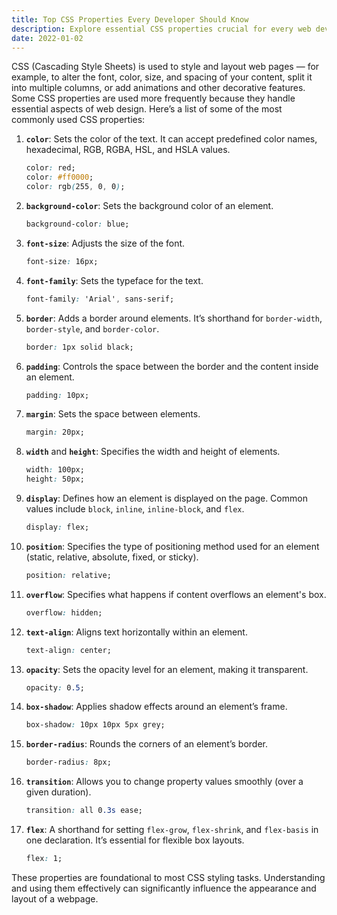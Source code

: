```yaml
---
title: Top CSS Properties Every Developer Should Know
description: Explore essential CSS properties crucial for every web developer, from layout control with Flexbox and Grid to aesthetic adjustments with `color` and `font-family`. This guide highlights the foundational and advanced properties that streamline styling, enhance responsiveness, and optimize user interface design. Perfect for both beginners and experienced developers.
date: 2022-01-02
---
```



CSS (Cascading Style Sheets) is used to style and layout web pages — for example, to alter the font, color, size, and spacing of your content, split it into multiple columns, or add animations and other decorative features. Some CSS properties are used more frequently because they handle essential aspects of web design. Here’s a list of some of the most commonly used CSS properties:

1. **`color`**: Sets the color of the text. It can accept predefined color names, hexadecimal, RGB, RGBA, HSL, and HSLA values.
   ```css
   color: red;
   color: #ff0000;
   color: rgb(255, 0, 0);
   ```

2. **`background-color`**: Sets the background color of an element.
   ```css
   background-color: blue;
   ```

3. **`font-size`**: Adjusts the size of the font.
   ```css
   font-size: 16px;
   ```

4. **`font-family`**: Sets the typeface for the text.
   ```css
   font-family: 'Arial', sans-serif;
   ```

5. **`border`**: Adds a border around elements. It’s shorthand for `border-width`, `border-style`, and `border-color`.
   ```css
   border: 1px solid black;
   ```

6. **`padding`**: Controls the space between the border and the content inside an element.
   ```css
   padding: 10px;
   ```

7. **`margin`**: Sets the space between elements.
   ```css
   margin: 20px;
   ```

8. **`width`** and **`height`**: Specifies the width and height of elements.
   ```css
   width: 100px;
   height: 50px;
   ```

9. **`display`**: Defines how an element is displayed on the page. Common values include `block`, `inline`, `inline-block`, and `flex`.
   ```css
   display: flex;
   ```

10. **`position`**: Specifies the type of positioning method used for an element (static, relative, absolute, fixed, or sticky).
    ```css
    position: relative;
    ```

11. **`overflow`**: Specifies what happens if content overflows an element's box.
    ```css
    overflow: hidden;
    ```

12. **`text-align`**: Aligns text horizontally within an element.
    ```css
    text-align: center;
    ```

13. **`opacity`**: Sets the opacity level for an element, making it transparent.
    ```css
    opacity: 0.5;
    ```

14. **`box-shadow`**: Applies shadow effects around an element’s frame.
    ```css
    box-shadow: 10px 10px 5px grey;
    ```

15. **`border-radius`**: Rounds the corners of an element’s border.
    ```css
    border-radius: 8px;
    ```

16. **`transition`**: Allows you to change property values smoothly (over a given duration).
    ```css
    transition: all 0.3s ease;
    ```

17. **`flex`**: A shorthand for setting `flex-grow`, `flex-shrink`, and `flex-basis` in one declaration. It’s essential for flexible box layouts.
    ```css
    flex: 1;
    ```

These properties are foundational to most CSS styling tasks. Understanding and using them effectively can significantly influence the appearance and layout of a webpage.